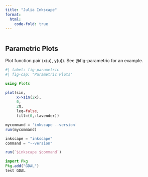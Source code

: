 ```yaml
---
title: "Julia Inkscape"
format:
  html:
    code-fold: true
---
```


```r
```

## Parametric Plots

Plot function pair (x(u), y(u)). 
See @fig-parametric for an example.


```julia
#| label: fig-parametric
#| fig-cap: "Parametric Plots"

using Plots

plot(sin, 
     x->sin(2x), 
     0, 
     2π, 
     leg=false, 
     fill=(0,:lavender))
```

```julia
mycommand = 'inkscape --version'
run(mycommand)

```
```julia
inkscape = "inkscape"
command = "--version"

run(`$inkscape $command`)
```
```julia
import Pkg
Pkg.add("GDAL")
test GDAL
```

